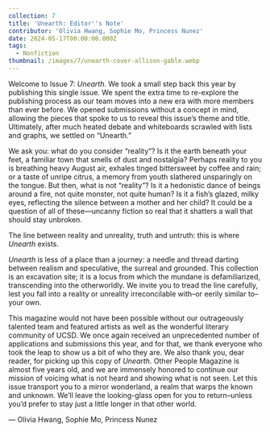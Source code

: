 ```yaml
---
collection: 7
title: 'Unearth: Editor''s Note'
contributor: 'Olivia Hwang, Sophie Mo, Princess Nunez'
date: 2024-05-17T00:00:00.000Z
tags:
  - Nonfiction
thumbnail: /images/7/unearth-cover-allison-gable.webp
---
```

Welcome to Issue 7: <em>Unearth</em>. We took a small step back this year by publishing this single issue. We spent the extra time to re-explore the publishing process as our team moves into a new era with more members than ever before. We opened submissions without a concept in mind, allowing the pieces that spoke to us to reveal this issue’s theme and title. Ultimately, after much heated debate and whiteboards scrawled with lists and graphs, we settled on “Unearth.” 

We ask you: what do you consider “reality”? Is it the earth beneath your feet, a familiar town that smells of dust and nostalgia? Perhaps reality to you is breathing heavy August air, exhales tinged bittersweet by coffee and rain; or a taste of unripe citrus, a memory from youth slathered unsparingly on the tongue. But then, what is not “reality”? Is it a hedonistic dance of beings around a fire, not quite monster, not quite human? Is it a fish’s glazed, milky eyes, reflecting the silence between a mother and her child? It could be a question of all of these—uncanny fiction so real that it shatters a wall that should stay unbroken. 

The line between reality and unreality, truth and untruth: this is where <em>Unearth</em> exists. 

<em>Unearth</em> is less of a place than a journey: a needle and thread darting between realism and speculative, the surreal and grounded. This collection is an excavation site; it is a locus from which the mundane is defamiliarized, transcending into the otherworldly. We invite you to tread the line carefully, lest you fall into a reality or unreality irreconcilable with–or eerily similar to–your own.

This magazine would not have been possible without our outrageously talented team and featured artists as well as the wonderful literary community of UCSD. We once again received an unprecedented number of applications and submissions this year, and for that, we thank everyone who took the leap to show us a bit of who they are. We also thank you, dear reader, for picking up this copy of <em>Unearth</em>. Other People Magazine is almost five years old, and we are immensely honored to continue our mission of voicing what is not heard and showing what is not seen. Let this issue transport you to a mirror wonderland, a realm that warps the known and unknown. We’ll leave the looking-glass open for you to return–unless you’d prefer to stay just a little longer in that other world. 

&mdash; Olivia Hwang, Sophie Mo, Princess Nunez